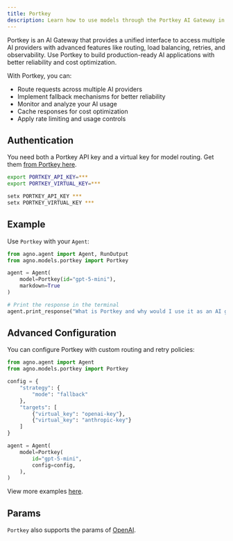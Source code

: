```yaml
---
title: Portkey
description: Learn how to use models through the Portkey AI Gateway in Agno.
---
```


Portkey is an AI Gateway that provides a unified interface to access multiple AI providers with advanced features like routing, load balancing, retries, and observability. Use Portkey to build production-ready AI applications with better reliability and cost optimization.

With Portkey, you can:
- Route requests across multiple AI providers
- Implement fallback mechanisms for better reliability
- Monitor and analyze your AI usage
- Cache responses for cost optimization
- Apply rate limiting and usage controls

## Authentication

You need both a Portkey API key and a virtual key for model routing. Get them [from Portkey here](https://app.portkey.ai/).

<CodeGroup>

```bash Mac
export PORTKEY_API_KEY=***
export PORTKEY_VIRTUAL_KEY=***
```

```bash Windows
setx PORTKEY_API_KEY ***
setx PORTKEY_VIRTUAL_KEY ***
```

</CodeGroup>

## Example

Use `Portkey` with your `Agent`:

<CodeGroup>

```python agent.py
from agno.agent import Agent, RunOutput
from agno.models.portkey import Portkey

agent = Agent(
    model=Portkey(id="gpt-5-mini"),
    markdown=True
)

# Print the response in the terminal
agent.print_response("What is Portkey and why would I use it as an AI gateway?")
```

</CodeGroup>

## Advanced Configuration

You can configure Portkey with custom routing and retry policies:

```python
from agno.agent import Agent
from agno.models.portkey import Portkey

config = {
    "strategy": {
        "mode": "fallback"
    },
    "targets": [
        {"virtual_key": "openai-key"},
        {"virtual_key": "anthropic-key"}
    ]
}

agent = Agent(
    model=Portkey(
        id="gpt-5-mini",
        config=config,
    ),
)
```

<Note> View more examples [here](/examples/models/portkey/basic). </Note>

## Params

<Snippet file="model-portkey-params.mdx" />

`Portkey` also supports the params of [OpenAI](/reference/models/openai).
